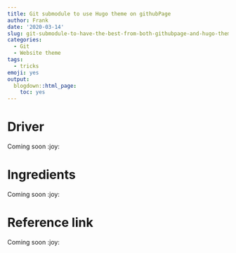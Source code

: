 ```yaml
---
title: Git submodule to use Hugo theme on githubPage
author: Frank
date: '2020-03-14'
slug: git-submodule-to-have-the-best-from-both-githubpage-and-hugo-theme
categories:
  - Git
  - Website theme
tags:
  - tricks
emoji: yes
output:
  blogdown::html_page:
    toc: yes
---
```



# Driver

Coming soon 
:joy:  

# Ingredients 

Coming soon
:joy:

# Reference link 


[](https://chrisjean.com/git-submodules-adding-using-removing-and-updating/)

Coming soon
:joy: